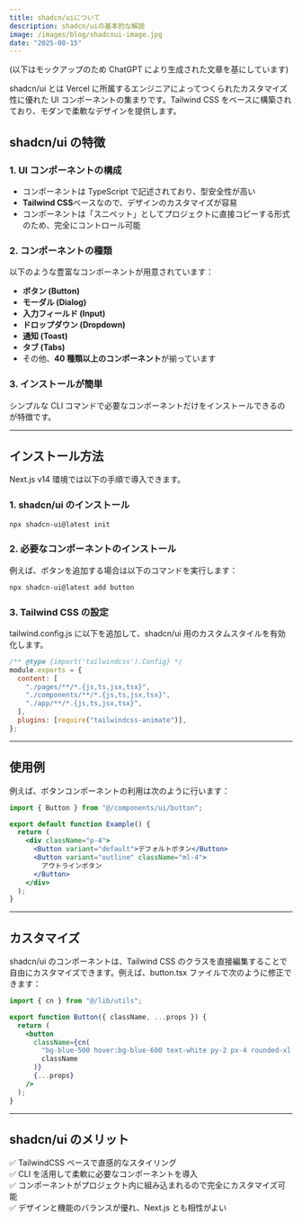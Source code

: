 ```yaml
---
title: shadcn/uiについて
description: shadcn/uiの基本的な解説
image: /images/blog/shadcnui-image.jpg
date: "2025-08-15"
---
```


(以下はモックアップのため ChatGPT により生成された文章を基にしています)

shadcn/ui とは Vercel に所属するエンジニアによってつくられたカスタマイズ性に優れた UI コンポーネントの集まりです。Tailwind CSS をベースに構築されており、モダンで柔軟なデザインを提供します。

## **shadcn/ui の特徴**

### 1. **UI コンポーネントの構成**

- コンポーネントは TypeScript で記述されており、型安全性が高い
- **Tailwind CSS**ベースなので、デザインのカスタマイズが容易
- コンポーネントは「スニペット」としてプロジェクトに直接コピーする形式のため、完全にコントロール可能

### 2. **コンポーネントの種類**

以下のような豊富なコンポーネントが用意されています：

- **ボタン (Button)**
- **モーダル (Dialog)**
- **入力フィールド (Input)**
- **ドロップダウン (Dropdown)**
- **通知 (Toast)**
- **タブ (Tabs)**
- その他、**40 種類以上のコンポーネント**が揃っています

### 3. **インストールが簡単**

シンプルな CLI コマンドで必要なコンポーネントだけをインストールできるのが特徴です。

---

## **インストール方法**

Next.js v14 環境では以下の手順で導入できます。

### 1. **shadcn/ui のインストール**

```bash
npx shadcn-ui@latest init
```

### 2. **必要なコンポーネントのインストール**

例えば、ボタンを追加する場合は以下のコマンドを実行します：

```bash
npx shadcn-ui@latest add button
```

### 3. **Tailwind CSS の設定**

tailwind.config.js に以下を追加して、shadcn/ui 用のカスタムスタイルを有効化します。

```js
/** @type {import('tailwindcss').Config} */
module.exports = {
  content: [
    "./pages/**/*.{js,ts,jsx,tsx}",
    "./components/**/*.{js,ts,jsx,tsx}",
    "./app/**/*.{js,ts,jsx,tsx}",
  ],
  plugins: [require("tailwindcss-animate")],
};
```

---

## 使用例

例えば、ボタンコンポーネントの利用は次のように行います：

```jsx
import { Button } from "@/components/ui/button";

export default function Example() {
  return (
    <div className="p-4">
      <Button variant="default">デフォルトボタン</Button>
      <Button variant="outline" className="ml-4">
        アウトラインボタン
      </Button>
    </div>
  );
}
```

---

## カスタマイズ

shadcn/ui のコンポーネントは、Tailwind CSS のクラスを直接編集することで自由にカスタマイズできます。例えば、button.tsx ファイルで次のように修正できます：

```jsx
import { cn } from "@/lib/utils";

export function Button({ className, ...props }) {
  return (
    <button
      className={cn(
        "bg-blue-500 hover:bg-blue-600 text-white py-2 px-4 rounded-xl shadow-md",
        className
      )}
      {...props}
    />
  );
}
```

---

## shadcn/ui のメリット

✅ TailwindCSS ベースで直感的なスタイリング  
✅ CLI を活用して柔軟に必要なコンポーネントを導入  
✅ コンポーネントがプロジェクト内に組み込まれるので完全にカスタマイズ可能  
✅ デザインと機能のバランスが優れ、Next.js とも相性がよい
